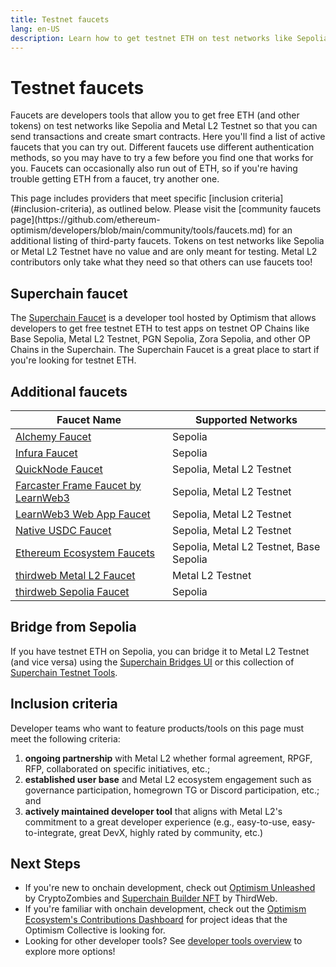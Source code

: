 ```yaml
---
title: Testnet faucets
lang: en-US
description: Learn how to get testnet ETH on test networks like Sepolia and Metal L2 Testnet for development and testing purposes.
---
```



# Testnet faucets

Faucets are developers tools that allow you to get free ETH (and other tokens) on test networks like Sepolia and Metal L2 Testnet so that you can send transactions and create smart contracts.
Here you'll find a list of active faucets that you can try out.
Different faucets use different authentication methods, so you may have to try a few before you find one that works for you.
Faucets can occasionally also run out of ETH, so if you're having trouble getting ETH from a faucet, try another one.

<Callout type="default">
  This page includes providers that meet specific [inclusion criteria](#inclusion-criteria), as outlined below. Please visit the [community faucets page](https://github.com/ethereum-optimism/developers/blob/main/community/tools/faucets.md) for an additional listing of third-party faucets.
</Callout>

<Callout>
  Tokens on test networks like Sepolia or Metal L2 Testnet have no value and are only meant for testing.
  Metal L2 contributors only take what they need so that others can use faucets too!
</Callout>

## Superchain faucet

The [Superchain Faucet](https://console.optimism.io/faucet?utm_source=docs) is a developer tool hosted by Optimism that allows developers to get free testnet ETH to test apps on testnet OP Chains like Base Sepolia, Metal L2 Testnet, PGN Sepolia, Zora Sepolia, and other OP Chains in the Superchain.
The Superchain Faucet is a great place to start if you're looking for testnet ETH.

## Additional faucets

| Faucet Name                                                                                | Supported Networks                      |
| ------------------------------------------------------------------------------------------ | --------------------------------------- |
| [Alchemy Faucet](https://sepoliafaucet.com)                                                | Sepolia                                 |
| [Infura Faucet](https://www.infura.io/faucet/sepolia)                                      | Sepolia                                 |
| [QuickNode Faucet](https://faucet.quicknode.com/optimism/)                                 | Sepolia, Metal L2 Testnet               |
| [Farcaster Frame Faucet by LearnWeb3](https://warpcast.com/haardikkk/0x28f4237d)           | Sepolia, Metal L2 Testnet               |
| [LearnWeb3 Web App Faucet](https://learnweb3.io/faucets)                                   | Sepolia, Metal L2 Testnet               |
| [Native USDC Faucet](https://faucet.circle.com/)                                           | Sepolia, Metal L2 Testnet               |
| [Ethereum Ecosystem Faucets](https://www.ethereum-ecosystem.com/faucets)                   | Sepolia, Metal L2 Testnet, Base Sepolia |
| [thirdweb Metal L2 Faucet](https://thirdweb.com/metal-l2-testnet?utm_source=metal\&utm_medium=docs) | Metal L2 Testnet                        |
| [thirdweb Sepolia Faucet](https://thirdweb.com/sepolia?utm_source=metal\&utm_medium=docs)  | Sepolia                                 |

## Bridge from Sepolia

If you have testnet ETH on Sepolia, you can bridge it to Metal L2 Testnet (and vice versa) using the [Superchain Bridges UI](https://app.optimism.io/bridge) or this collection of [Superchain Testnet Tools](https://www.superchain.tools/).

## Inclusion criteria

Developer teams who want to feature products/tools on this page must meet the following criteria:

1.  **ongoing partnership** with Metal L2 whether formal agreement, RPGF, RFP, collaborated on specific initiatives, etc.;
2.  **established user base** and Metal L2 ecosystem engagement such as governance participation, homegrown TG or Discord participation, etc.; and
3.  **actively maintained developer tool** that aligns with Metal L2's commitment to a great developer experience (e.g., easy-to-use, easy-to-integrate, great DevX, highly rated by community, etc.)

## Next Steps

*   If you're new to onchain development, check out [Optimism Unleashed](https://cryptozombies.io/en/optimism) by CryptoZombies and [Superchain Builder NFT](https://web.archive.org/web/20231218203510/https://blog.thirdweb.com/guides/optimism-superchain-faucet-nft/) by ThirdWeb.
*   If you're familiar with onchain development, check out the [Optimism Ecosystem's Contributions Dashboard](https://github.com/ethereum-optimism/ecosystem-contributions) for project ideas that the Optimism Collective is looking for.
*   Looking for other developer tools? See [developer tools overview](/builders/tools/overview) to explore more options!
